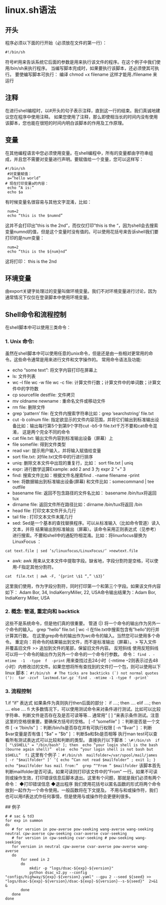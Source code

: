 # linux.sh语法

## 开头
 程序必须以下面的行开始（必须放在文件的第一行）：
```
#!/bin/sh
``` 
 符号#!用来告诉系统它后面的参数是用来执行该文件的程序。在这个例子中我们使用/bin/sh来执行程序。
 当编写脚本完成时，如果要执行该脚本，还必须使其可执行。
 要使编写脚本可执行：
 编译 chmod +x filename 这样才能用./filename 来运行
 
## 注释
 在进行shell编程时，以#开头的句子表示注释，直到这一行的结束。我们真诚地建议您在程序中使用注释。
 如果您使用了注释，那么即使相当长的时间内没有使用该脚本，您也能在很短的时间内明白该脚本的作用及工作原理。
 
 
## 变量
 在其他编程语言中您必须使用变量。在shell编程中，所有的变量都由字符串组成，并且您不需要对变量进行声明。要赋值给一个变量，您可以这样写：
```
#!/bin/sh
 #对变量赋值：
 a=”hello world”
# 现在打印变量a的内容：
 echo “A is:”
 echo $a
```
有时候变量名很容易与其他文字混淆，比如：
``` 
 num=2
 echo “this is the $numnd”
``` 
 这并不会打印出”this is the 2nd”，而仅仅打印”this is the “，因为shell会去搜索变量numnd的值，但是这个变量时没有值的。可以使用花括号来告诉shell我们要打印的是num变量：
``` 
 num=2
 echo “this is the ${num}nd”
``` 
 这将打印： this is the 2nd
 
## 环境变量
 由export关键字处理过的变量叫做环境变量。我们不对环境变量进行讨论，因为通常情况下仅仅在登录脚本中使用环境变量。
 
## Shell命令和流程控制
在shell脚本中可以使用三类命令：

### 1. Unix 命令:
 虽然在shell脚本中可以使用任意的unix命令，但是还是由一些相对更常用的命令。这些命令通常是用来进行文件和文字操作的。
 常用命令语法及功能:
 
+ echo “some text”: 将文字内容打印在屏幕上
+ ls: 文件列表
+ wc –l file   wc -w file   wc -c file: 计算文件行数；计算文件中的单词数；计算文件中的字符数
+ cp sourcefile destfile: 文件拷贝
+ mv oldname newname : 重命名文件或移动文件
+ rm file: 删除文件
+ grep ‘pattern’ file: 在文件内搜索字符串比如：grep ’searchstring’ file.txt
+ cut -b colnum file: 指定欲显示的文件内容范围，并将它们输出到标准输出设备比如：输出每行第5个到第9个字符cut -b5-9 file.txt千万不要和cat命令混淆，
 这是两个完全不同的命令
+ cat file.txt: 输出文件内容到标准输出设备（屏幕）上
+ file somefile: 得到文件类型
+ read var: 提示用户输入，并将输入赋值给变量
+ sort file.txt: 对file.txt文件中的行进行排序
+ uniq: 删除文本文件中出现的重复行，比如： sort file.txt | uniq
+ expr: 进行数学运算Example: add 2 and 3   为   expr 2 “+” 3
+ find: 搜索文件比如：根据文件名搜索find . -name filename -print
+ tee: 将数据输出到标准输出设备(屏幕) 和文件比如：somecommand | tee outfile
+ basename file: 返回不包含路径的文件名比如： basename /bin/tux将返回 tux
+ dirname file: 返回文件所在路径比如：dirname /bin/tux将返回 /bin
+ head file: 打印文本文件开头几行
+ tail file : 打印文本文件末尾几行
+ sed: Sed是一个基本的查找替换程序。可以从标准输入（比如命令管道）读入文本，并将
 结果输出到标准输出（屏幕）。该命令采用正则表达式（见参考）进行搜索。不要和shell中的通配符相混淆。比如：将linuxfocus替换为 LinuxFocus ：
 ```
 cat text.file | sed ’s/linuxfocus/LinuxFocus/’ >newtext.file
```
+ awk: awk 用来从文本文件中提取字段。缺省地，字段分割符是空格，可以使用-F指定其他分割符。
 ```
 cat  file.txt | awk -F, ‘{print \$1 “,” \$3}’
 ```
 这里我们使用，作为字段分割符，同时打印第一个和第三个字段。如果该文件内容如下： Adam Bor, 34, IndiaKerryMiller, 22, USA命令输出结果为：Adam Bor, IndiaKerry Miller, USA
 
### 2. 概念: 管道, 重定向和 backtick
 这些不是系统命令，但是他们真的很重要。
 管道 (|) 将一个命令的输出作为另外一个命令的输入。
 grep “hello” file.txt | wc -l
 在file.txt中搜索包含有”hello”的行并计算其行数。
 在这里grep命令的输出作为wc命令的输入。当然您可以使用多个命令。
 重定向：将命令的结果输出到文件，而不是标准输出（屏幕）。
 \> 写入文件并覆盖旧文件
 \>\> 追加到文件的尾部，保留旧文件内容。
 反短斜线
 使用反短斜线可以将一个命令的输出作为另外一个命令的一个命令行参数。
 命令：
 ```
 find . -mtime  -1  -type  f  -print
 ```
 用来查找过去24小时（-mtime –2则表示过去48小时）内修改过的文件。如果您想将所有查找到的文件打一个包，则可以使用以下linux 脚本：
 ```
 #!/bin/sh
 # The ticks are backticks (`) not normal quotes (‘):
 tar -zcvf  lastmod.tar.gz `find . -mtime -1 -type f -print`
```

### 3. 流程控制
 1.if
 “if” 表达式 如果条件为真则执行then后面的部分：
 if ….; then
 ….
 elif ….; then
 ….
 else
 ….
 fi
 大多数情况下，可以使用测试命令来对条件进行测试。比如可以比较字符串、判断文件是否存在及是否可读等等…
 通常用” [ ] “来表示条件测试。注意这里的空格很重要。要确保方括号的空格。
 [ -f "somefile" ] ：判断是否是一个文件
 [ -x "/bin/ls" ] ：判断/bin/ls是否存在并有可执行权限
 [ -n "\$var" ] ：判断\$var变量是否有值
 [ "\$a" = "\$b" ] ：判断\$a和\$b是否相等
 执行man test可以查看所有测试表达式可以比较和判断的类型。
 直接执行以下脚本：
 ```
 \#!/bin/sh
 if [ "\$SHELL" = "/bin/bash" ]; then
 echo “your login shell is the bash (bourne again shell)”
 else
 echo “your login shell is not bash but $SHELL”
 fi
 ```
 这里有个例子：
 ```
 #!/bin/sh
 mailfolder=/var/spool/mail/james
 [ -r "$mailfolder" ]‘ ‘{ echo “Can not read $mailfolder” ; exit 1; }
 echo “$mailfolder has mail from:”
 grep “^From ” $mailfolder
 ```
 该脚本首先判断mailfolder是否可读。如果可读则打印该文件中的”From” 一行。如果不可读则或操作生效，打印错误信息后脚本退出。这里有个问题，那就是我们必须有两个命令：
 ◆打印错误信息
 ◆退出程序
 我们使用花括号以匿名函数的形式将两个命令放到一起作为一个命令使用。一般函数将在下文提及。
 不用与和或操作符，我们也可以用if表达式作任何事情，但是使用与或操作符会更便利很多。
 
 ## 例子
 
 ```
 # # sac & td3
for exp in summon 
do
    # for version in pow-averse pow-seeking wang-averse wang-seeking neutral cpw-averse cpw-seeking cvar-averse cvar-seeking
    # for version in cpw-seeking cvar-seeking # pow-seeking wang-seeking
    for version in neutral cpw-averse cvar-averse pow-averse wang-averse
    do
        for seed in 2
        do
            mkdir -p "logs/dsac-${exp}-${version}"
            python dsac_v2.py --config "configs/highway/${exp}-${version}.yaml" --gpu 2 --seed ${seed} >> "logs/dsac-${exp}-${version}/dsac-${exp}-${version}--s-${seed}"  2>&1 &
        done
    done
done
 ```
